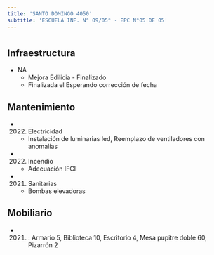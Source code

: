 ```yaml
---
title: 'SANTO DOMINGO 4050'
subtitle: 'ESCUELA INF. N° 09/05° - EPC N°05 DE 05'
---
```


#
## Infraestructura

* NA 
    + Mejora Edilicia - Finalizado 
    + Finalizada el Esperando corrección de fecha 






## Mantenimiento

*  (2022) Electricidad 
    + Instalación de luminarias led, Reemplazo de ventiladores con anomalías

*  (2022) Incendio 
    + Adecuación IFCI

*  (2021) Sanitarias 
    + Bombas elevadoras





## Mobiliario

*  (2021) : Armario 5, Biblioteca 10, Escritorio 4, Mesa pupitre doble 60, Pizarrón 2 



